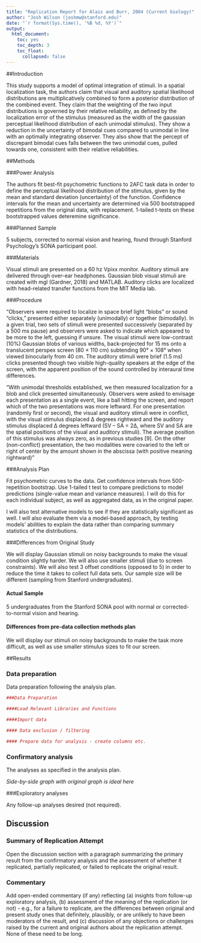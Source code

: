 ```yaml
---
title: "Replication Report for Alais and Burr, 2004 (Current biology)"
author: "Josh Wilson (joshmw@stanford.edu)"
date: "`r format(Sys.time(), '%B %d, %Y')`"
output:
  html_document:
    toc: yes
    toc_depth: 3
    toc_float:
      collapsed: false
---
```


<!-- Replication reports should all use this template to standardize reporting across projects.  These reports will be public supplementary materials that accompany the summary report(s) of the aggregate results. -->

##Introduction

This study supports a model of optimal integration of stimuli. In a spatial localization task, the authors claim that visual and auditory spatial likelihood distributions are multiplicatively combined to form a posterior distribution of the combined event. They claim that the weighting of the two input distributions is governed by their relative reliability, as defined by the localization error of the stimulus (measured as the width of the gaussian perceptual likelihood distribution of each unimodal stimulus). They show a reduction in the uncertainty of bimodal cues compared to unimodal in line with an optimally integrating observer. They also show that the percept of discrepant bimodal cues falls between the two unimodal cues, pulled towards one, consistent with their relative reliabilities.



##Methods

###Power Analysis

The authors fit best-fit psychometric functions to 2AFC task data in order to define the perceptual likelihood distribution of the stimulus, given by the mean and standard deviation (uncertainty) of the function. Confidence intervals for the mean and uncertainty are determined via 500 bootstrapped repetitions from the original data, with replacement. 1-tailed t-tests on these bootstrapped values deteremine significance.

###Planned Sample

5 subjects, corrected to normal vision and hearing, found through Stanford Psychology's SONA participant pool.

###Materials

Visual stimuli are presented on a 60 hz Vpixx monitor. Auditory stimuli are delivered through over-ear headphones. Gaussian blob visual stimuli are created with mgl (Gardner, 2018) and MATLAB. Auditory clicks are localized with head-related transfer functions from the MIT Media lab.

###Procedure	

"Observers were required to localize in space brief light “blobs” or sound “clicks,” presented either separately (unimodally) or together (bimodally). In a given trial, two sets of stimuli were presented successively (separated by a 500 ms pause) and observers were asked to indicate which appeared to be more to the left, guessing if unsure. The visual stimuli were low-contrast (10%) Gaussian blobs of various widths, back-projected for 15 ms onto a translucent perspex screen (80 × 110 cm) subtending 90° × 108° when viewed binocularly from 40 cm. The auditory stimuli were brief (1.5 ms) clicks presented though two visible high-quality speakers at the edge of the screen, with the apparent position of the sound controlled by interaural time differences.

"With unimodal thresholds established, we then measured localization for a blob and click presented simultaneously. Observers were asked to envisage each presentation as a single event, like a ball hitting the screen, and report which of the two presentations was more leftward. For one presentation (randomly first or second), the visual and auditory stimuli were in conflict, with the visual stimulus displaced Δ degrees rightward and the auditory stimulus displaced Δ degrees leftward (SV – SA = 2Δ, where SV and SA are the spatial positions of the visual and auditory stimuli). The average position of this stimulus was always zero, as in previous studies [9]. On the other (non-conflict) presentation, the two modalities were covaried to the left or right of center by the amount shown in the abscissa (with positive meaning rightward)"

###Analysis Plan

Fit psychometric curves to the data. Get confidence intervals from 500-repetition bootstrap. Use 1-tailed t test to compare predictions to model predictions (single-value mean and variance measures). I will do this for each individual subject, as well as aggregated data, as in the original paper.

I will also test alternative models to see if they are statistically significant as well. I will also evaluate them via a model-based approach, by testing models' abilities to explain the data rather than comparing summary statistics of the distributions. 

###Differences from Original Study

We will display Gaussian stimuli on noisy backgrounds to make the visual condition slightly harder. We will also use smaller stimuli (due to screen constraints). We will also test 3 offset conditions (opposed to 5) in order to reduce the time it takes to collect full data sets. Our sample size will be different (sampling from Stanford undergraduates).


#### Actual Sample
  5 undergraduates from the Stanford SONA pool with normal or corrected-to-normal vision and hearing.

#### Differences from pre-data collection methods plan
  We will display our stimuli on noisy backgrounds to make the task more difficult, as well as use smaller stimulus sizes to fit our screen.


##Results


### Data preparation

Data preparation following the analysis plan.
	
```r
###Data Preparation

####Load Relevant Libraries and Functions

####Import data

#### Data exclusion / filtering

#### Prepare data for analysis - create columns etc.
```

### Confirmatory analysis

The analyses as specified in the analysis plan.  

*Side-by-side graph with original graph is ideal here*

###Exploratory analyses

Any follow-up analyses desired (not required).  

## Discussion

### Summary of Replication Attempt

Open the discussion section with a paragraph summarizing the primary result from the confirmatory analysis and the assessment of whether it replicated, partially replicated, or failed to replicate the original result.  

### Commentary

Add open-ended commentary (if any) reflecting (a) insights from follow-up exploratory analysis, (b) assessment of the meaning of the replication (or not) - e.g., for a failure to replicate, are the differences between original and present study ones that definitely, plausibly, or are unlikely to have been moderators of the result, and (c) discussion of any objections or challenges raised by the current and original authors about the replication attempt.  None of these need to be long.
